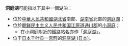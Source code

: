 '''洞庭湖'''可能指以下其中一個湖泊：
* 位於[[中華人民共和國|中華人民共和國]][[湖北省|湖北省]]南部、[[湖南省|湖南省]]北部的[[洞庭湖|洞庭湖]]；
* 位於[[朝鲜民主主义人民共和国|朝鲜民主主义人民共和国]][[江原道_(朝鲜)|江原道]][[通川郡|通川郡]]的[[小洞庭|小洞庭]]；
** 在小洞庭附近的鐵路站名亦作「[[洞庭湖站|洞庭湖]]」。
* 位于[[日本|日本]][[千叶县|千叶县]][[一宫町|一宫町]]的[[洞庭湖_(日本)|洞庭湖 (日本)]]。
{{disambig|Cat=三字地名消歧义}}
